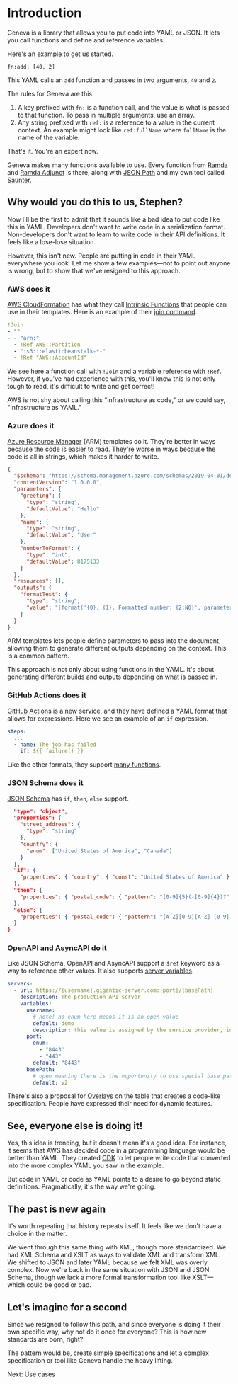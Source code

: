 
# Introduction

Geneva is a library that allows you to put code into YAML or JSON. It lets you call functions and define and reference variables.

Here's an example to get us started.

```yaml:geneva-eval
fn:add: [40, 2]
```

This YAML calls an `add` function and passes in two arguments, `40` and `2`.

The rules for Geneva are this.

1. A key prefixed with `fn:` is a function call, and the value is what is passed to that function. To pass in multiple arguments, use an array.
2. Any string prefixed with `ref:` is a reference to a value in the current context. An example might look like `ref:fullName` where `fullName` is the name of the variable.

That's it. You're an expert now.

Geneva makes many functions available to use. Every function from [Ramda](https://ramdajs.com/) and [Ramda Adjunct](https://char0n.github.io/ramda-adjunct/2.27.0/) is there, along with [JSON Path](https://www.npmjs.com/package/jsonpath) and my own tool called [Saunter](https://www.npmjs.com/package/saunter).

## Why would you do this to us, Stephen?

Now I'll be the first to admit that it sounds like a bad idea to put code like this in YAML. Developers don't want to write code in a serialization format. Non-developers don't want to learn to write code in their API definitions. It feels like a lose-lose situation.

However, this isn't new. People are putting in code in their YAML everywhere you look. Let me show a few examples—not to point out anyone is wrong, but to show that we've resigned to this approach.

### AWS does it

[AWS CloudFormation](https://aws.amazon.com/cloudformation/) has what they call [Intrinsic Functions](https://docs.aws.amazon.com/AWSCloudFormation/latest/UserGuide/intrinsic-function-reference.html) that people can use in their templates. Here is an example of their [join command](https://docs.aws.amazon.com/AWSCloudFormation/latest/UserGuide/intrinsic-function-reference-join.html).

```yaml
!Join
- ""
- - "arn:"
  - !Ref AWS::Partition
  - ":s3:::elasticbeanstalk-*-"
  - !Ref "AWS::AccountId"
```

We see here a function call with `!Join` and a variable reference with `!Ref`. However, if you've had experience with this, you'll know this is not only tough to read, it's difficult to write and get correct!

AWS is not shy about calling this "infrastructure as code," or we could say, "infrastructure as YAML."

### Azure does it

[Azure Resource Manager](https://docs.microsoft.com/en-us/azure/azure-resource-manager/templates/overview) (ARM) templates do it. They're better in ways because the code is easier to read. They're worse in ways because the code is all in strings, which makes it harder to write.

```json
{
  "$schema": "https://schema.management.azure.com/schemas/2019-04-01/deploymentTemplate.json#",
  "contentVersion": "1.0.0.0",
  "parameters": {
    "greeting": {
      "type": "string",
      "defaultValue": "Hello"
    },
    "name": {
      "type": "string",
      "defaultValue": "User"
    },
    "numberToFormat": {
      "type": "int",
      "defaultValue": 8175133
    }
  },
  "resources": [],
  "outputs": {
    "formatTest": {
      "type": "string",
      "value": "[format('{0}, {1}. Formatted number: {2:N0}', parameters('greeting'), parameters('name'), parameters('numberToFormat'))]"
    }
  }
}
```

ARM templates lets people define parameters to pass into the document, allowing them to generate different outputs depending on the context. This is a common pattern.

This approach is not only about using functions in the YAML. It's about generating different builds and outputs depending on what is passed in.

### GitHub Actions does it

[GitHub Actions](https://github.com/features/actions) is a new service, and they have defined a YAML format that allows for expressions. Here we see an example of an `if` expression.

```yaml
steps:
  ...
  - name: The job has failed
    if: ${{ failure() }}
```

Like the other formats, they support [many functions](https://docs.github.com/en/actions/reference/context-and-expression-syntax-for-github-actions).

### JSON Schema does it

[JSON Schema](https://json-schema.org/) has `if`, `then`, `else` support.

```json
  "type": "object",
  "properties": {
    "street_address": {
      "type": "string"
    },
    "country": {
      "enum": ["United States of America", "Canada"]
    }
  },
  "if": {
    "properties": { "country": { "const": "United States of America" } }
  },
  "then": {
    "properties": { "postal_code": { "pattern": "[0-9]{5}(-[0-9]{4})?" } }
  },
  "else": {
    "properties": { "postal_code": { "pattern": "[A-Z][0-9][A-Z] [0-9][A-Z][0-9]" } }
  }
}
```

### OpenAPI and AsyncAPI do it

Like JSON Schema, OpenAPI and AsyncAPI support a `$ref` keyword as a way to reference other values. It also supports [server variables](https://github.com/OAI/OpenAPI-Specification/blob/master/versions/3.0.3.md#server-object-example).

```yaml
servers:
  - url: https://{username}.gigantic-server.com:{port}/{basePath}
    description: The production API server
    variables:
      username:
        # note! no enum here means it is an open value
        default: demo
        description: this value is assigned by the service provider, in this example `gigantic-server.com`
      port:
        enum:
          - "8443"
          - "443"
        default: "8443"
      basePath:
        # open meaning there is the opportunity to use special base paths as assigned by the provider, default is `v2`
        default: v2
```

There's also a proposal for [Overlays](https://github.com/OAI/OpenAPI-Specification/blob/master/proposals/004_Overlays.md) on the table that creates a code-like specification. People have expressed their need for dynamic features.

## See, everyone else is doing it!

Yes, this idea is trending, but it doesn't mean it's a good idea. For instance, it seems that AWS has decided code in a programming language would be better than YAML. They created [CDK](https://aws.amazon.com/cdk/) to let people write code that converted into the more complex YAML you saw in the example.

But code in YAML or code as YAML points to a desire to go beyond static definitions. Pragmatically, it's the way we're going.

## The past is new again

It's worth repeating that history repeats itself. It feels like we don't have a choice in the matter.

We went through this same thing with XML, though more standardized. We had XML Schema and XSLT as ways to validate XML and transform XML. We shifted to JSON and later YAML because we felt XML was overly complex. Now we're back in the same situation with JSON and JSON Schema, though we lack a more formal transformation tool like XSLT—which could be good or bad.

## Let's imagine for a second

Since we resigned to follow this path, and since everyone is doing it their own specific way, why not do it once for everyone? This is how new standards are born, right?

The pattern would be, create simple specifications and let a complex specification or tool like Geneva handle the heavy lifting.

<Link href="/sections/use-cases/">Next: Use cases</Link>